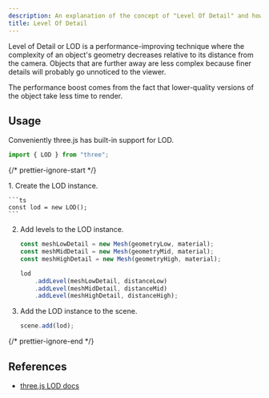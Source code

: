 ```yaml
---
description: An explanation of the concept of "Level Of Detail" and how it can be achieved in three.js.
title: Level Of Detail
---
```



Level of Detail or LOD is a performance-improving technique where the complexity of an object's geometry decreases relative to its distance from the camera. Objects that are further away are less complex because finer details will probably go unnoticed to the viewer.

<App client:visible />
<Tabs directory="./techniques/level-of-detail" />

The performance boost comes from the fact that lower-quality versions of the object take less time to render.

## Usage

Conveniently three.js has built-in support for LOD.

```ts
import { LOD } from "three";
```

{/* prettier-ignore-start */}

<Steps>
1. Create the LOD instance.

    ```ts
    const lod = new LOD();
    ```

2. Add levels to the LOD instance.

    ```ts
    const meshLowDetail = new Mesh(geometryLow, material);
    const meshMidDetail = new Mesh(geometryMid, material);
    const meshHighDetail = new Mesh(geometryHigh, material);

    lod
    	.addLevel(meshLowDetail, distanceLow)
    	.addLevel(meshMidDetail, distanceMid)
    	.addLevel(meshHighDetail, distanceHigh);
    ```
3. Add the LOD instance to the scene.

    ```ts
    scene.add(lod);
    ```
</Steps>

{/* prettier-ignore-end */}

## References

- [three.js LOD docs](https://threejs.org/docs/#api/en/objects/LOD)
